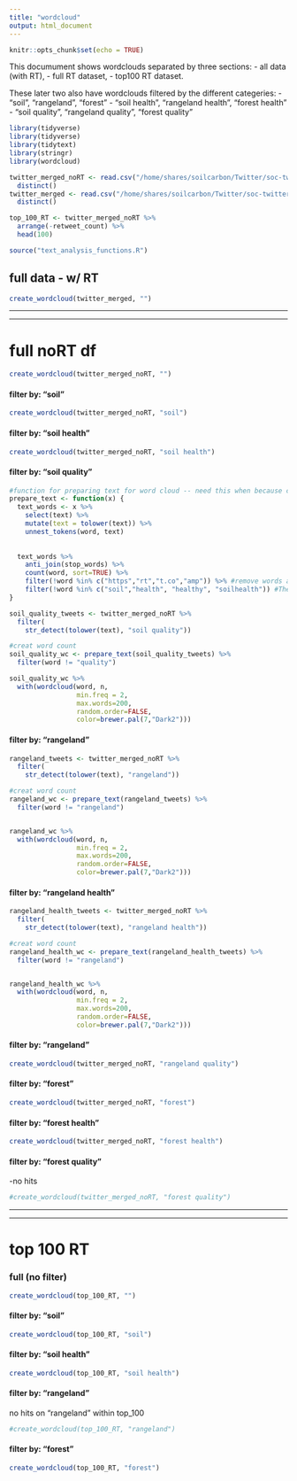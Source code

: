 ```yaml
---
title: "wordcloud"
output: html_document
---
```


```r
knitr::opts_chunk$set(echo = TRUE)
```


This documument shows wordclouds separated by three sections: 
- all data (with RT), 
- full RT dataset, 
- top100 RT dataset.  

These later two also have wordclouds filtered by the different categeries:
- "soil", "rangeland", "forest"
- "soil health", "rangeland health", "forest health"
- "soil quality", "rangeland quality", "forest quality"
  
  
```r
library(tidyverse)
library(tidyverse)
library(tidytext)
library(stringr)
library(wordcloud)

twitter_merged_noRT <- read.csv("/home/shares/soilcarbon/Twitter/soc-twitter/twitter_merged_noRT.csv", stringsAsFactors = FALSE) %>% 
  distinct()
twitter_merged <- read.csv("/home/shares/soilcarbon/Twitter/soc-twitter/twitter_merged.csv", stringsAsFactors = FALSE) %>% 
  distinct()

top_100_RT <- twitter_merged_noRT %>% 
  arrange(-retweet_count) %>% 
  head(100)
```



```r
source("text_analysis_functions.R")
```

## full data - w/ RT
```r
create_wordcloud(twitter_merged, "")
```

***  
***  

# full noRT df
```r
create_wordcloud(twitter_merged_noRT, "")
```
  
  
#### filter by: "soil"
```r
create_wordcloud(twitter_merged_noRT, "soil")
```  
  
    
#### filter by: "soil health"
```r
create_wordcloud(twitter_merged_noRT, "soil health")
```  

#### filter by: "soil quality"
```r
#function for preparing text for word cloud -- need this when because create_wordcloud() doesnt allow word removal like is needed when creating "soil quality" wordcloud
prepare_text <- function(x) {
  text_words <- x %>% 
    select(text) %>% 
    mutate(text = tolower(text)) %>% 
    unnest_tokens(word, text)
  
  
  text_words %>% 
    anti_join(stop_words) %>% 
    count(word, sort=TRUE) %>% 
    filter(!word %in% c("https","rt","t.co","amp")) %>% #remove words associated with images/links and special characters, (i.e. amp = &)
    filter(!word %in% c("soil","health", "healthy", "soilhealth")) #These terms consistently come out as top words perhaps as an atrifact of the initial querry, so i remove them here
}

soil_quality_tweets <- twitter_merged_noRT %>% 
  filter(
    str_detect(tolower(text), "soil quality")) 

#creat word count
soil_quality_wc <- prepare_text(soil_quality_tweets) %>% 
  filter(word != "quality")

soil_quality_wc %>% 
  with(wordcloud(word, n, 
                 min.freq = 2,
                 max.words=200, 
                 random.order=FALSE, 
                 color=brewer.pal(7,"Dark2")))
```  

  
#### filter by: "rangeland"
```r
rangeland_tweets <- twitter_merged_noRT %>% 
  filter(
    str_detect(tolower(text), "rangeland"))

#creat word count
rangeland_wc <- prepare_text(rangeland_tweets) %>% 
  filter(word != "rangeland")


rangeland_wc %>% 
  with(wordcloud(word, n, 
                 min.freq = 2,
                 max.words=200, 
                 random.order=FALSE, 
                 color=brewer.pal(7,"Dark2")))
```  
  
    
#### filter by: "rangeland health"
```r
rangeland_health_tweets <- twitter_merged_noRT %>% 
  filter(
    str_detect(tolower(text), "rangeland health"))

#creat word count
rangeland_health_wc <- prepare_text(rangeland_health_tweets) %>% 
  filter(word != "rangeland")


rangeland_health_wc %>% 
  with(wordcloud(word, n, 
                 min.freq = 2,
                 max.words=200, 
                 random.order=FALSE, 
                 color=brewer.pal(7,"Dark2")))
```  
 
   
#### filter by: "rangeland"
```r
create_wordcloud(twitter_merged_noRT, "rangeland quality")
```  
 
  
#### filter by: "forest"
```r
create_wordcloud(twitter_merged_noRT, "forest")
```

#### filter by: "forest health"
```r
create_wordcloud(twitter_merged_noRT, "forest health")
```

#### filter by: "forest quality"
-no hits
```r
#create_wordcloud(twitter_merged_noRT, "forest quality")
```

***
***
  
  
# top 100 RT
### full (no filter)
```r
create_wordcloud(top_100_RT, "")
```
  
  
#### filter by: "soil"
```r
create_wordcloud(top_100_RT, "soil")
```
  
#### filter by: "soil health"
```r
create_wordcloud(top_100_RT, "soil health")
```
 
  
#### filter by: "rangeland"
no hits on "rangeland" within top_100
```r
#create_wordcloud(top_100_RT, "rangeland")
```
  
      
#### filter by: "forest"
```r
create_wordcloud(top_100_RT, "forest")
```







